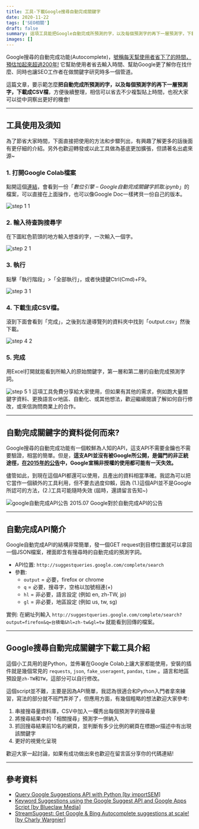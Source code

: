 ```yaml
---
title: 工具-下載Google搜尋自動完成關鍵字
date: 2020-11-22
tags: ['SEO相關']
draft: false
summary: 這項工具能把Google自動完成所預測的字，以及每個預測字的再下一層預測字，下載成CSV檔，方便後續整理，提高SEO工作者在進行關鍵字研究時的效率。
images: []
---
```


Google搜尋的自動完成功能(Autocomplete)，[號稱每天幫使用者省下了的時間，預估加起來超過200年!](https://blog.google/products/search/how-google-autocomplete-works-search/#jump-content:~:text=Cumulatively%2C%20we%20estimate%20it%20saves%20over%20200%20years%20of%20typing%20time%20per%20day.%20Yes%2C%20per%20day!) 它幫助使用者省去輸入時間、幫助Google更了解你在找什麼、同時也讓SEO工作者在做關鍵字研究時多一個管道。

這篇文章，要示範怎麼**把自動完成所預測的字，以及每個預測字的再下一層預測字，下載成CSV檔**，方便後續整理，相信可以省去不少複製貼上時間，也祝大家可以從中洞察出更好的機會! 


---

## 工具使用及須知

為了節省大家時間，下面直接把使用的方法和步驟列出，有興趣了解更多的話後面有更仔細的介紹。另外也歡迎轉發或以此工具做為基底更加擴張，但請著名出處來源\~

### 1\. 打開Google Colab檔案

點開這個[連結](https://colab.research.google.com/drive/1oU-ZxI0t_36DJmFzDdrd3D-5ikv1heV0)，會看到一份「*數位引擎 – Google自動完成關鍵字抓取.ipynb*」的檔案，可以直接在上面操作，也可以像Google Doc一樣拷貝一份自己的版本。

![step 1 1](https://www.darrenhuang.com/wp-content/uploads/2020/11/step-1-1-1024x379.png)
### 2\. 輸入待查詢搜尋字

在下圖紅色箭頭的地方輸入想查的字，一次輸入一個字。

![step 2 1](https://www.darrenhuang.com/wp-content/uploads/2020/11/step-2-1-1024x379.png)
### 3\. 執行

點擊「執行階段」\>「全部執行」，或者快捷鍵Ctrl(Cmd)\+F9。

![step 3 1](https://www.darrenhuang.com/wp-content/uploads/2020/11/step-3-1-1024x379.png)
### 4\. 下載生成CSV檔。

滾到下面會看到「完成」，之後到左邊導覽列的資料夾中找到「output.csv」然後下載。

![step 4 2](https://www.darrenhuang.com/wp-content/uploads/2020/11/step-4-2.png)
### 5\. 完成

用Excel打開就能看到所輸入的原始關鍵字，第一層和第二層的自動完成預測字詞。

![step 5 1](https://www.darrenhuang.com/wp-content/uploads/2020/11/step-5-1.png)
這項工具免費分享給大家使用，但如果有其他的需求，例如跑大量關鍵字資料、更換語言or地區、自動化、或其他想法，歡迎繼續閱讀了解如何自行修改，或來信詢問商業上的合作。


---

## 自動完成關鍵字的資料從何而來?

Google搜尋的自動完成功能有一個較鮮為人知的API，這支API不需要金鑰也不需要驗證，相當的簡單。但是，**這支API並沒有被Google所公開，是偏門的非正統途徑，[在2015年的公告](https://developers.google.com/search/blog/2015/07/update-on-autocomplete-api)中，Google宣稱非授權的使用都可能有一天失效。**

儘管如此，到現在這個API都還可以使用，且產出的資料相當準確。我認為可以把它當作一個額外的工具利用，但不要去過度仰賴，因為 (1\.)這個API並不是Google所認可的方法，(2\.)工具可能隨時失效 (屆時，還請留言告知\~)

![google自動完成API公告](https://www.darrenhuang.com/wp-content/uploads/2020/11/google自動完成API公告-1024x516.png)
2015\.07 Google對於自動完成API的公告


---

## 自動完成API簡介

Google自動完成API的結構非常簡單，發一個GET request到目標位置就可以拿回一個JSON檔案，裡面即含有搜尋時的自動完成的預測字詞。

* API位置: `http://suggestqueries.google.com/complete/search`
* 參數:
	+ `output` \= 必要，firefox or chrome
	+ `q` \= 必要，搜尋字，空格以加號相連(\+)
	+ `hl` \= 非必要，語言設定 (例如 en, zh\-TW, jp)
	+ `gl` \= 非必要，地區設定 (例如 us, tw, sg)

實例: 在網址列輸入 `http://suggestqueries.google.com/complete/search?output=firefox&q=台積電&hl=zh-tw&gl=tw` 就能看到回傳的檔案。


---

## Google搜尋自動完成關鍵字下載工具介紹

這個小工具用的是Python，並佈署在Google Colab上讓大家都能使用，安裝的插件就是幾個常見的 `requests`, `json`, `fake_useragent`, `pandas`, `time` 。語言和地區預設是`zh-TW`和`TW`，這部分可以自行修改。

這個script並不難，主要是因為API簡單，我認為很適合和Python入門者拿來練習，寫法的部分就不班門弄斧了，但應用方面，有幾個粗略的想法歡迎大家參考:

1. 串接搜尋量資料庫，CSV中加入一欄秀出每個預測字的搜尋量
2. 將搜尋結果中的「相關搜尋」預測字一併納入
3. 抓回搜尋結果前10名的網頁，並判斷有多少比例的網頁在標題or描述中有出現該關鍵字
4. 更好的視覺化呈現

歡迎大家一起討論，如果有成功做出來也歡迎在留言區分享你的代碼連結!


---

## 參考資料

* [Query Google Suggestions API with Python [by importSEM]](https://importsem.com/query-google-suggestions-api-with-python/)
* [Keyword Suggestions using the Google Suggest API and Google Apps Script [by Blueclaw Media]](https://www.blueclaw.co.uk/2020/02/06/keyword-suggestions-using-the-google-suggest-api-and-google-apps-script/)
* [StreamSuggest: Get Google \& Bing Autocomplete suggestions at scale! [by Charly Wargnier]](https://www.charlywargnier.com/post/streamsuggest)


